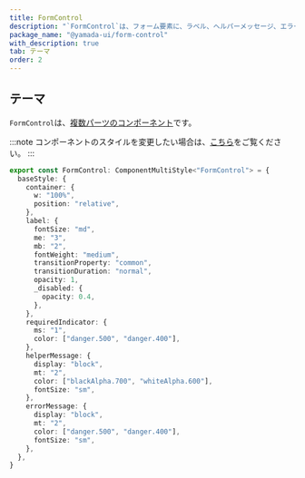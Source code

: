 ```yaml
---
title: FormControl
description: "`FormControl`は、フォーム要素に、ラベル、ヘルパーメッセージ、エラーメッセージなどをグループ化するために使用されるコンポーネントです。"
package_name: "@yamada-ui/form-control"
with_description: true
tab: テーマ
order: 2
---
```


## テーマ

`FormControl`は、[複数パーツのコンポーネント](/styled-system/theming/component-styles#複数パーツのコンポーネント)です。

:::note
コンポーネントのスタイルを変更したい場合は、[こちら](/styled-system/theming/customize-theme#コンポーネントのスタイルを変更する)をご覧ください。
:::

```ts
export const FormControl: ComponentMultiStyle<"FormControl"> = {
  baseStyle: {
    container: {
      w: "100%",
      position: "relative",
    },
    label: {
      fontSize: "md",
      me: "3",
      mb: "2",
      fontWeight: "medium",
      transitionProperty: "common",
      transitionDuration: "normal",
      opacity: 1,
      _disabled: {
        opacity: 0.4,
      },
    },
    requiredIndicator: {
      ms: "1",
      color: ["danger.500", "danger.400"],
    },
    helperMessage: {
      display: "block",
      mt: "2",
      color: ["blackAlpha.700", "whiteAlpha.600"],
      fontSize: "sm",
    },
    errorMessage: {
      display: "block",
      mt: "2",
      color: ["danger.500", "danger.400"],
      fontSize: "sm",
    },
  },
}
```
